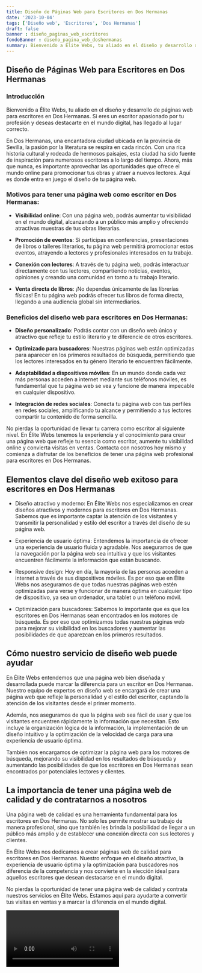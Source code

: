 ```yaml
---
title: Diseño de Páginas Web para Escritores en Dos Hermanas
date: '2023-10-04'
tags: ['Diseño web', 'Escritores', 'Dos Hermanas']
draft: false
banner : diseño_paginas_web_escritores
fondoBanner : diseño_pagina_web_doshermanas
summary: Bienvenido a Élite Webs, tu aliado en el diseño y desarrollo de páginas web para escritores en Dos Hermanas. Si eres un escritor apasionado por tu profesión y deseas destacarte en el mundo digital, has llegado al lugar correcto.
---
```


## Diseño de Páginas Web para Escritores en Dos Hermanas

### Introducción

Bienvenido a Élite Webs, tu aliado en el diseño y desarrollo de páginas web para escritores en Dos Hermanas. Si eres un escritor apasionado por tu profesión y deseas destacarte en el mundo digital, has llegado al lugar correcto.

En Dos Hermanas, una encantadora ciudad ubicada en la provincia de Sevilla, la pasión por la literatura se respira en cada rincón. Con una rica historia cultural y rodeada de hermosos paisajes, esta ciudad ha sido fuente de inspiración para numerosos escritores a lo largo del tiempo. Ahora, más que nunca, es importante aprovechar las oportunidades que ofrece el mundo online para promocionar tus obras y atraer a nuevos lectores. Aquí es donde entra en juego el diseño de tu página web.

### Motivos para tener una página web como escritor en Dos Hermanas:

- **Visibilidad online**: Con una página web, podrás aumentar tu visibilidad en el mundo digital, alcanzando a un público más amplio y ofreciendo atractivas muestras de tus obras literarias.

- **Promoción de eventos**: Si participas en conferencias, presentaciones de libros o talleres literarios, tu página web permitirá promocionar estos eventos, atrayendo a lectores y profesionales interesados en tu trabajo.

- **Conexión con lectores**: A través de tu página web, podrás interactuar directamente con tus lectores, compartiendo noticias, eventos, opiniones y creando una comunidad en torno a tu trabajo literario.

- **Venta directa de libros**: ¡No dependas únicamente de las librerías físicas! En tu página web podrás ofrecer tus libros de forma directa, llegando a una audiencia global sin intermediarios.

### Beneficios del diseño web para escritores en Dos Hermanas:

- **Diseño personalizado**: Podrás contar con un diseño web único y atractivo que refleje tu estilo literario y te diferencie de otros escritores.

- **Optimizado para buscadores**: Nuestras páginas web están optimizadas para aparecer en los primeros resultados de búsqueda, permitiendo que los lectores interesados en tu género literario te encuentren fácilmente.

- **Adaptabilidad a dispositivos móviles**: En un mundo donde cada vez más personas acceden a internet mediante sus teléfonos móviles, es fundamental que tu página web se vea y funcione de manera impecable en cualquier dispositivo.

- **Integración de redes sociales**: Conecta tu página web con tus perfiles en redes sociales, amplificando tu alcance y permitiendo a tus lectores compartir tu contenido de forma sencilla.

No pierdas la oportunidad de llevar tu carrera como escritor al siguiente nivel. En Élite Webs tenemos la experiencia y el conocimiento para crear una página web que refleje tu esencia como escritor, aumente tu visibilidad online y convierta visitas en ventas. Contacta con nosotros hoy mismo y comienza a disfrutar de los beneficios de tener una página web profesional para escritores en Dos Hermanas.

<GifSeo />

<Cta />

## Elementos clave del diseño web exitoso para escritores en Dos Hermanas

- Diseño atractivo y moderno: En Élite Webs nos especializamos en crear diseños atractivos y modernos para escritores en Dos Hermanas. Sabemos que es importante captar la atención de los visitantes y transmitir la personalidad y estilo del escritor a través del diseño de su página web.

- Experiencia de usuario óptima: Entendemos la importancia de ofrecer una experiencia de usuario fluida y agradable. Nos aseguramos de que la navegación por la página web sea intuitiva y que los visitantes encuentren fácilmente la información que están buscando.

- Responsive design: Hoy en día, la mayoría de las personas acceden a internet a través de sus dispositivos móviles. Es por eso que en Élite Webs nos aseguramos de que todas nuestras páginas web estén optimizadas para verse y funcionar de manera óptima en cualquier tipo de dispositivo, ya sea un ordenador, una tablet o un teléfono móvil.

- Optimización para buscadores: Sabemos lo importante que es que los escritores en Dos Hermanas sean encontrados en los motores de búsqueda. Es por eso que optimizamos todas nuestras páginas web para mejorar su visibilidad en los buscadores y aumentar las posibilidades de que aparezcan en los primeros resultados.

## Cómo nuestro servicio de diseño web puede ayudar

En Élite Webs entendemos que una página web bien diseñada y desarrollada puede marcar la diferencia para un escritor en Dos Hermanas. Nuestro equipo de expertos en diseño web se encargará de crear una página web que refleje la personalidad y el estilo del escritor, captando la atención de los visitantes desde el primer momento.

Además, nos aseguramos de que la página web sea fácil de usar y que los visitantes encuentren rápidamente la información que necesitan. Esto incluye la organización lógica de la información, la implementación de un diseño intuitivo y la optimización de la velocidad de carga para una experiencia de usuario óptima.

También nos encargamos de optimizar la página web para los motores de búsqueda, mejorando su visibilidad en los resultados de búsqueda y aumentando las posibilidades de que los escritores en Dos Hermanas sean encontrados por potenciales lectores y clientes.

## La importancia de tener una página web de calidad y de contratarnos a nosotros

Una página web de calidad es una herramienta fundamental para los escritores en Dos Hermanas. No solo les permite mostrar su trabajo de manera profesional, sino que también les brinda la posibilidad de llegar a un público más amplio y de establecer una conexión directa con sus lectores y clientes.

En Élite Webs nos dedicamos a crear páginas web de calidad para escritores en Dos Hermanas. Nuestro enfoque en el diseño atractivo, la experiencia de usuario óptima y la optimización para buscadores nos diferencia de la competencia y nos convierte en la elección ideal para aquellos escritores que desean destacarse en el mundo digital.

No pierdas la oportunidad de tener una página web de calidad y contrata nuestros servicios en Élite Webs. Estamos aquí para ayudarte a convertir tus visitas en ventas y a marcar la diferencia en el mundo digital.

<Video />

<CtaBot job='Escritores' city='Dos Hermanas'/>

<Gmaps query='Dos Hermanas+españa+maps' />